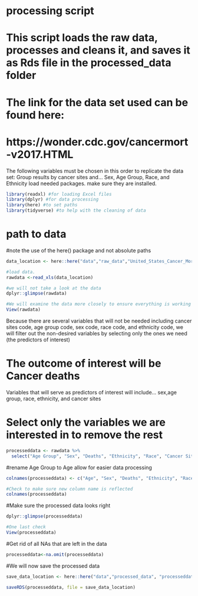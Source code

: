# processing script

# This script loads the raw data, processes and cleans it, and saves it as Rds file in the processed_data folder

# The link for the data set used can be found here:
# https://wonder.cdc.gov/cancermort-v2017.HTML

The following variables must be chosen in this order to replicate the data set:
Group results by cancer sites and... Sex, Age Group, Race, and Ethnicity
load needed packages. make sure they are installed.
```r
library(readxl) #for loading Excel files
library(dplyr) #for data processing
library(here) #to set paths
library(tidyverse) #to help with the cleaning of data
```

# path to data
#note the use of the here() package and not absolute paths
```r
data_location <- here::here("data","raw_data","United_States_Cancer_Mortality_1999-2017.xls")

#load data. 
rawdata <-read_xls(data_location)

#we will not take a look at the data
dplyr::glimpse(rawdata)

#We will examine the data more closely to ensure everything is working properly
View(rawdata)
```

Because there are several variables that will not be needed including cancer 
sites code, age group code, sex code, race code, and ethnicity code, we will 
filter out the non-desired variables by selecting only the ones we need 
(the predictors of interest)

# The outcome of interest will be Cancer deaths
Variables that will serve as predictors of interest will include...
sex,age group, race, ethnicity, and cancer sites

# Select only the variables we are interested in to remove the rest
```r
processeddata <- rawdata %>% 
  select("Age Group", "Sex", "Deaths", "Ethnicity", "Race", "Cancer Sites")
```

#rename Age Group to Age allow for easier data processing
```r
colnames(processeddata) <- c("Age", "Sex", "Deaths", "Ethnicity", "Race", "CancerSite")

#Check to make sure new column name is reflected
colnames(processeddata)
```


#Make sure the processed data looks right
```r
dplyr::glimpse(processeddata)

#One last check
View(processeddata)
```

#Get rid of all NAs that are left in the data
```R
processeddata<-na.omit(processeddata)
```

#We will now save the processed data 
```r
save_data_location <- here::here("data","processed_data", "processeddata.rds")

saveRDS(processeddata, file = save_data_location)
```